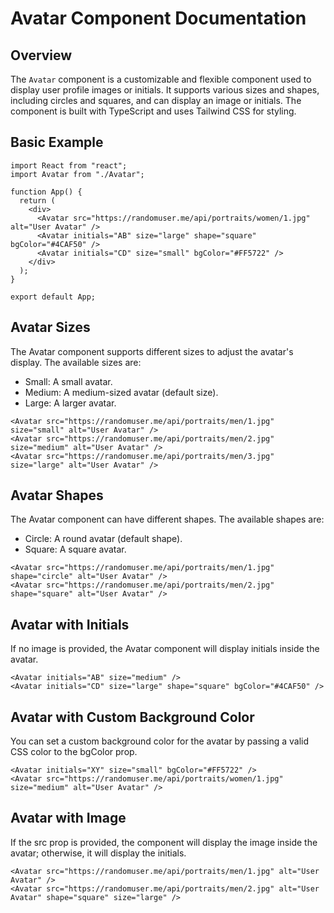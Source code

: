 
<Meta title="Utility/Avatar" component={Avatar} />

# Avatar Component Documentation

## Overview

The `Avatar` component is a customizable and flexible component used to display user profile images or initials. It supports various sizes and shapes, including circles and squares, and can display an image or initials. The component is built with TypeScript and uses Tailwind CSS for styling.


## Basic Example

```tsx
import React from "react";
import Avatar from "./Avatar";

function App() {
  return (
    <div>
      <Avatar src="https://randomuser.me/api/portraits/women/1.jpg" alt="User Avatar" />
      <Avatar initials="AB" size="large" shape="square" bgColor="#4CAF50" />
      <Avatar initials="CD" size="small" bgColor="#FF5722" />
    </div>
  );
}

export default App;
```

## Avatar Sizes

The Avatar component supports different sizes to adjust the avatar's display. The available sizes are:

- Small: A small avatar.
- Medium: A medium-sized avatar (default size).
- Large: A larger avatar.

```tsx
<Avatar src="https://randomuser.me/api/portraits/men/1.jpg" size="small" alt="User Avatar" />
<Avatar src="https://randomuser.me/api/portraits/men/2.jpg" size="medium" alt="User Avatar" />
<Avatar src="https://randomuser.me/api/portraits/men/3.jpg" size="large" alt="User Avatar" />
```

## Avatar Shapes

The Avatar component can have different shapes. The available shapes are:

- Circle: A round avatar (default shape).
- Square: A square avatar.

```tsx
<Avatar src="https://randomuser.me/api/portraits/men/1.jpg" shape="circle" alt="User Avatar" />
<Avatar src="https://randomuser.me/api/portraits/men/2.jpg" shape="square" alt="User Avatar" />
```

## Avatar with Initials

If no image is provided, the Avatar component will display initials inside the avatar.

```tsx
<Avatar initials="AB" size="medium" />
<Avatar initials="CD" size="large" shape="square" bgColor="#4CAF50" />
```

## Avatar with Custom Background Color

You can set a custom background color for the avatar by passing a valid CSS color to the bgColor prop.

```tsx
<Avatar initials="XY" size="small" bgColor="#FF5722" />
<Avatar src="https://randomuser.me/api/portraits/women/1.jpg" size="medium" alt="User Avatar" />
```

## Avatar with Image

If the src prop is provided, the component will display the image inside the avatar; otherwise, it will display the initials.

```tsx
<Avatar src="https://randomuser.me/api/portraits/men/1.jpg" alt="User Avatar" />
<Avatar src="https://randomuser.me/api/portraits/men/2.jpg" alt="User Avatar" shape="square" size="large" />
```